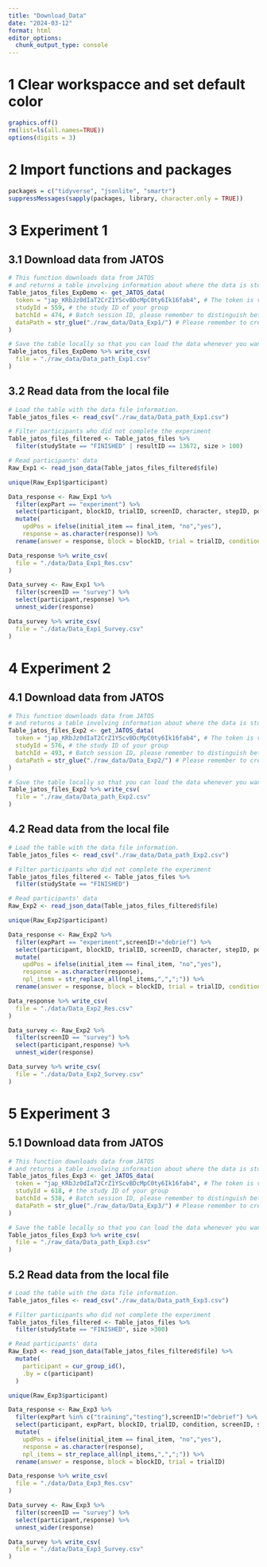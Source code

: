 ```yaml
---
title: "Download_Data"
date: "2024-03-12"
format: html
editor_options: 
  chunk_output_type: console
---
```


# 1 Clear workspacce and set default color

```r
graphics.off()
rm(list=ls(all.names=TRUE))
options(digits = 3)
```

# 2 Import functions and packages

```r

packages = c("tidyverse", "jsonlite", "smartr")
suppressMessages(sapply(packages, library, character.only = TRUE))

```

# 3 Experiment 1

## 3.1 Download data from JATOS

```r

# This function downloads data from JATOS
# and returns a table involving information about where the data is stored locally.
Table_jatos_files_ExpDemo <- get_JATOS_data(
  token = "jap_KRbJz0dIaT2CrZ1YScvBDcMpC0ty6Ik16fab4", # The token is valid until the 12th of May
  studyId = 559, # the study ID of your group
  batchId = 474, # Batch session ID, please remember to distinguish between the test session and the experiment session
  dataPath = str_glue("./raw_data/Data_Exp1/") # Please remember to create 
)

# Save the table locally so that you can load the data whenever you want.
Table_jatos_files_ExpDemo %>% write_csv(
  file = "./raw_data/Data_path_Exp1.csv"
)

```

## 3.2 Read data from the local file

```r

# Load the table with the data file information.
Table_jatos_files <- read_csv("./raw_data/Data_path_Exp1.csv")

# Filter participants who did not complete the experiment
Table_jatos_files_filtered <- Table_jatos_files %>% 
  filter(studyState == "FINISHED" | resultID == 13672, size > 100)

# Read participants' data
Raw_Exp1 <- read_json_data(Table_jatos_files_filtered$file)

unique(Raw_Exp1$participant)

Data_response <- Raw_Exp1 %>% 
  filter(expPart == "experiment") %>% 
  select(participant, blockID, trialID, screenID, character, stepID, position, initial_item, final_item, npl_items, response, acc, rt) %>% 
  mutate(
    updPos = ifelse(initial_item == final_item, "no","yes"),
    response = as.character(response)) %>% 
  rename(answer = response, block = blockID, trial = trialID, condition = character)

Data_response %>% write_csv(
  file = "./data/Data_Exp1_Res.csv"
)

Data_survey <- Raw_Exp1 %>% 
  filter(screenID == "survey") %>% 
  select(participant,response) %>% 
  unnest_wider(response)

Data_survey %>% write_csv(
  file = "./data/Data_Exp1_Survey.csv"
)


```

# 4 Experiment 2

## 4.1 Download data from JATOS

```r

# This function downloads data from JATOS
# and returns a table involving information about where the data is stored locally.
Table_jatos_files_Exp2 <- get_JATOS_data(
  token = "jap_KRbJz0dIaT2CrZ1YScvBDcMpC0ty6Ik16fab4", # The token is valid until the 12th of May
  studyId = 576, # the study ID of your group
  batchId = 493, # Batch session ID, please remember to distinguish between the test session and the experiment session
  dataPath = str_glue("./raw_data/Data_Exp2/") # Please remember to create 
)

# Save the table locally so that you can load the data whenever you want.
Table_jatos_files_Exp2 %>% write_csv(
  file = "./raw_data/Data_path_Exp2.csv"
)

```

## 4.2 Read data from the local file

```r

# Load the table with the data file information.
Table_jatos_files <- read_csv("./raw_data/Data_path_Exp2.csv")

# Filter participants who did not complete the experiment
Table_jatos_files_filtered <- Table_jatos_files %>% 
  filter(studyState == "FINISHED")

# Read participants' data
Raw_Exp2 <- read_json_data(Table_jatos_files_filtered$file)

unique(Raw_Exp2$participant)

Data_response <- Raw_Exp2 %>% 
  filter(expPart == "experiment",screenID!="debrief") %>% 
  select(participant, blockID, trialID, screenID, character, stepID, position, initial_item, final_item, npl_items, response, acc, rt) %>% 
  mutate(
    updPos = ifelse(initial_item == final_item, "no","yes"),
    response = as.character(response),
    npl_items = str_replace_all(npl_items,",",";")) %>% 
  rename(answer = response, block = blockID, trial = trialID, condition = character)

Data_response %>% write_csv(
  file = "./data/Data_Exp2_Res.csv"
)

Data_survey <- Raw_Exp2 %>% 
  filter(screenID == "survey") %>% 
  select(participant,response) %>% 
  unnest_wider(response)

Data_survey %>% write_csv(
  file = "./data/Data_Exp2_Survey.csv"
)


```



# 5 Experiment 3

## 5.1 Download data from JATOS

```r

# This function downloads data from JATOS
# and returns a table involving information about where the data is stored locally.
Table_jatos_files_Exp3 <- get_JATOS_data(
  token = "jap_KRbJz0dIaT2CrZ1YScvBDcMpC0ty6Ik16fab4", # The token is valid until the 12th of May
  studyId = 618, # the study ID of your group
  batchId = 538, # Batch session ID, please remember to distinguish between the test session and the experiment session
  dataPath = str_glue("./raw_data/Data_Exp3/") # Please remember to create 
)

# Save the table locally so that you can load the data whenever you want.
Table_jatos_files_Exp3 %>% write_csv(
  file = "./raw_data/Data_path_Exp3.csv"
)

```

## 5.2 Read data from the local file

```r

# Load the table with the data file information.
Table_jatos_files <- read_csv("./raw_data/Data_path_Exp3.csv")

# Filter participants who did not complete the experiment
Table_jatos_files_filtered <- Table_jatos_files %>% 
  filter(studyState == "FINISHED", size >300)

# Read participants' data
Raw_Exp3 <- read_json_data(Table_jatos_files_filtered$file) %>% 
  mutate(
    participant = cur_group_id(),
    .by = c(participant)
  )

unique(Raw_Exp3$participant)

Data_response <- Raw_Exp3 %>% 
  filter(expPart %in% c("training","testing"),screenID!="debrief") %>% 
  select(participant, expPart, blockID, trialID, condition, screenID, stepID, position, initial_item, final_item, npl_items, response, acc, rt) %>% 
  mutate(
    updPos = ifelse(initial_item == final_item, "no","yes"),
    response = as.character(response),
    npl_items = str_replace_all(npl_items,",",";")) %>% 
  rename(answer = response, block = blockID, trial = trialID)

Data_response %>% write_csv(
  file = "./data/Data_Exp3_Res.csv"
)

Data_survey <- Raw_Exp3 %>% 
  filter(screenID == "survey") %>% 
  select(participant,response) %>% 
  unnest_wider(response)

Data_survey %>% write_csv(
  file = "./data/Data_Exp3_Survey.csv"
)


```



